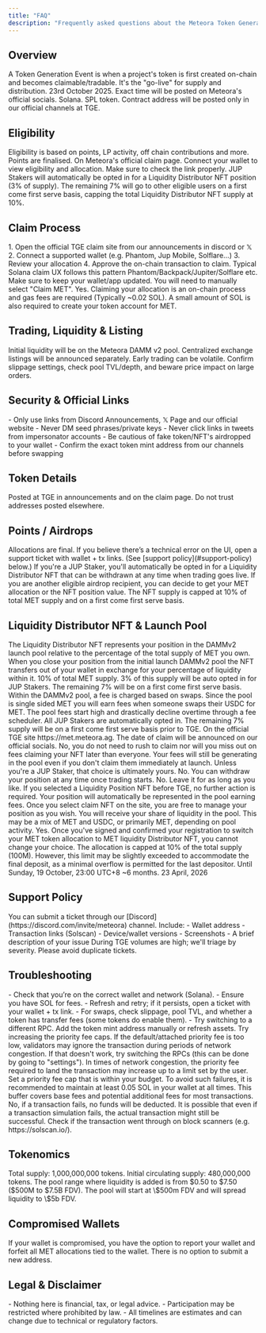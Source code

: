 ```yaml
---
title: "FAQ"
description: "Frequently asked questions about the Meteora Token Generation Event (TGE)"
---
```


## Overview

<AccordionGroup>
  <Accordion title="What is a TGE?">
    A Token Generation Event is when a project's token is first created on-chain and becomes claimable/tradable. It's the "go-live" for supply and distribution.
  </Accordion>

  <Accordion title="When is the Meteora TGE?">
    23rd October 2025. Exact time will be posted on Meteora's official socials.
  </Accordion>

  <Accordion title="On which chain will the launch be?">
    Solana.
  </Accordion>

  <Accordion title="On which token standard?">
    SPL token. Contract address will be posted only in our official channels at TGE.
  </Accordion>
</AccordionGroup>

## Eligibility

<AccordionGroup>
  <Accordion title="Who is eligible to claim?">
    Eligibility is based on points, LP activity, off chain contributions and more. Points are finalised.
  </Accordion>

  <Accordion title="Where can I check my allocation?">
    On Meteora's official claim page. Connect your wallet to view eligibility and allocation. Make sure to check the link properly.
  </Accordion>

  <Accordion title="Who is eligible for a Liquidity Distributor NFT position?">
    JUP Stakers will automatically be opted in for a Liquidity Distributor NFT position (3% of supply). The remaining 7% will go to other eligible users on a first come first serve basis, capping the total Liquidity Distributor NFT supply at 10%.
  </Accordion>
</AccordionGroup>

## Claim Process

<AccordionGroup>
  <Accordion title="How do I claim?">
    1. Open the official TGE claim site from our announcements in discord or 𝕏
    2. Connect a supported wallet (e.g. Phantom, Jup Mobile, Solflare…)
    3. Review your allocation
    4. Approve the on-chain transaction to claim. Typical Solana claim UX follows this pattern
  </Accordion>

  <Accordion title="What wallets/browsers are supported?">
    Phantom/Backpack/Jupiter/Solflare etc. Make sure to keep your wallet/app updated.
  </Accordion>

  <Accordion title="Will my allocation be airdropped or claimed?">
    You will need to manually select "Claim MET".
  </Accordion>

  <Accordion title="Do I need SOL to claim my allocation?">
    Yes. Claiming your allocation is an on-chain process and gas fees are required (Typically ~0.02 SOL). A small amount of SOL is also required to create your token account for MET.
  </Accordion>
</AccordionGroup>

## Trading, Liquidity & Listing

<AccordionGroup>
  <Accordion title="Where can I trade after TGE?">
    Initial liquidity will be on the Meteora DAMM v2 pool. Centralized exchange listings will be announced separately.
  </Accordion>

  <Accordion title="Slippage looks high, why?">
    Early trading can be volatile. Confirm slippage settings, check pool TVL/depth, and beware price impact on large orders.
  </Accordion>
</AccordionGroup>

## Security & Official Links

<AccordionGroup>
  <Accordion title="How do I avoid scams?">
    - Only use links from Discord Announcements, 𝕏 Page and our official website
    - Never DM seed phrases/private keys
    - Never click links in tweets from impersonator accounts
    - Be cautious of fake token/NFT's airdropped to your wallet
    - Confirm the exact token mint address from our channels before swapping
  </Accordion>
</AccordionGroup>

## Token Details

<AccordionGroup>
  <Accordion title="What's the token mint address & decimals?">
    Posted at TGE in announcements and on the claim page. Do not trust addresses posted elsewhere.
  </Accordion>
</AccordionGroup>

## Points / Airdrops

<AccordionGroup>
  <Accordion title="I think my points/allocation are wrong, can you recalculate?">
    Allocations are final. If you believe there’s a technical error on the UI, open a support ticket with wallet + tx links. (See [support policy](#support-policy) below.)
  </Accordion>

  <Accordion title="Will I receive a MET allocation or an NFT?">
    If you're a JUP Staker, you'll automatically be opted in for a Liquidity Distributor NFT that can be withdrawn at any time when trading goes live. If you are another eligible airdrop recipient, you can decide to get your MET allocation or the NFT position value. The NFT supply is capped at 10% of total MET supply and on a first come first serve basis.
  </Accordion>
</AccordionGroup>

## Liquidity Distributor NFT & Launch Pool

<AccordionGroup>
  <Accordion title="What is a Liquidity Distributor NFT?">
    The Liquidity Distributor NFT represents your position in the DAMMv2 launch pool relative to the percentage of the total supply of MET you own. When you close your position from the initial launch DAMMv2 pool the NFT transfers out of your wallet in exchange for your percentage of liquidity within it.
  </Accordion>

  <Accordion title="What is the supply of Liquidity Distributor NFT?">
    10% of total MET supply. 3% of this supply will be auto opted in for JUP Stakers. The remaining 7% will be on a first come first serve basis.
  </Accordion>

  <Accordion title="How does the Liquidity Distributor NFT earn fees?">
    Within the DAMMv2 pool, a fee is charged based on swaps. Since the pool is single sided MET you will earn fees when someone swaps their USDC for MET. The pool fees start high and drastically decline overtime through a fee scheduler.
  </Accordion>

  <Accordion title="Who can claim a Liquidity Distributor NFT?">
    All JUP Stakers are automatically opted in. The remaining 7% supply will be on a first come first serve basis prior to TGE.
  </Accordion>

  <Accordion title="When and where can we opt in for a Liquidity Distributor NFT?">
    On the official TGE site https://met.meteora.ag. The date of claim will be announced on our official socials.
  </Accordion>

  <Accordion title="Do I need to claim my NFT right away as soon as trading starts to maximise my fees?">
    No, you do not need to rush to claim nor will you miss out on fees claiming your NFT later than everyone. Your fees will still be generating in the pool even if you don't claim them immediately at launch.
  </Accordion>

  <Accordion title="Do I get my MET allocation or an NFT?">
    Unless you're a JUP Staker, that choice is ultimately yours.
  </Accordion>

  <Accordion title="Is the NFT a locked position?">
    No. You can withdraw your position at any time once trading starts.
  </Accordion>

  <Accordion title="Is there a time limit on how long I can leave the NFT in the pool?">
    No. Leave it for as long as you like.
  </Accordion>

  <Accordion title="When TGE goes live, do I need to do anything or will my NFT position be ready?">
    If you selected a Liquidity Position NFT before TGE, no further action is required. Your position will automatically be represented in the pool earning fees. Once you select claim NFT on the site, you are free to manage your position as you wish.
  </Accordion>

  <Accordion title="If I withdraw my NFT position, what do I receive?">
    You will receive your share of liquidity in the pool. This may be a mix of MET and USDC, or primarily MET, depending on pool activity.
  </Accordion>

  <Accordion title="Is it a one-way choice when you register for the Liquidity Distributor NFT?">
    Yes. Once you've signed and confirmed your registration to switch your MET token allocation to MET liquidity Distributor NFT, you cannot change your choice.
  </Accordion>

  <Accordion title="Is registration for Liquidity Distributor NFT capacity limited? Is there a cap?">
    The allocation is capped at 10% of the total supply (100M). However, this limit may be slightly exceeded to accommodate the final deposit, as a minimal overflow is permitted for the last depositor.
  </Accordion>

  <Accordion title="How long is the Liquidity Distributor NFT registration period?">
    Until Sunday, 19 October, 23:00 UTC+8
  </Accordion>

  <Accordion title="How long is the MET allocation Claim Window?">
    ~6 months. 23 April, 2026
  </Accordion>
</AccordionGroup>

## Support Policy

<AccordionGroup>
  <Accordion title="How do I open a support ticket? What info is required?">
    You can submit a ticket through our [Discord](https://discord.com/invite/meteora) channel. Include:
    - Wallet address
    - Transaction links (Solscan)
    - Device/wallet versions
    - Screenshots
    - A brief description of your issue
  </Accordion>

  <Accordion title="Response & resolution times?">
    During TGE volumes are high; we'll triage by severity. Please avoid duplicate tickets.
  </Accordion>
</AccordionGroup>

## Troubleshooting

<AccordionGroup>
  <Accordion title="My claim failed / I received fewer tokens than expected">
    - Check that you’re on the correct wallet and network (Solana).
    - Ensure you have SOL for fees.
    - Refresh and retry; if it persists, open a ticket with your wallet + tx link.
    - For swaps, check slippage, pool TVL, and whether a token has transfer fees (some tokens do enable them).
    - Try switching to a different RPC.
  </Accordion>

  <Accordion title="I can't see the token in my wallet">
    Add the token mint address manually or refresh assets.
  </Accordion>

  <Accordion title="Why did my transaction fail?">
    Try increasing the priority fee caps. If the default/attached priority fee is too low, validators may ignore the transaction during periods of network congestion. If that doesn't work, try switching the RPCs (this can be done by going to "settings").
  </Accordion>

  <Accordion title="Why does claiming my allocation cost more than expected?">
    In times of network congestion, the priority fee required to land the transaction may increase up to a limit set by the user. Set a priority fee cap that is within your budget.
  </Accordion>

  <Accordion title="Transaction failed due to insufficient balance">
    To avoid such failures, it is recommended to maintain at least 0.05 SOL in your wallet at all times. This buffer covers base fees and potential additional fees for most transactions.
  </Accordion>

  <Accordion title="Will I be charged for failed transactions?">
    No, if a transaction fails, no funds will be deducted.
  </Accordion>

  <Accordion title="The transaction showed that it failed, but my Solana balance decreased">
    It is possible that even if a transaction simulation fails, the actual transaction might still be successful. Check if the transaction went through on block scanners (e.g. https://solscan.io/).
  </Accordion>
</AccordionGroup>

## Tokenomics

<AccordionGroup>
  <Accordion title="Total supply and initial circulating supply?">
    Total supply: 1,000,000,000 tokens. Initial circulating supply: 480,000,000 tokens. 
  </Accordion>

  <Accordion title="Total supply of Liquidity Distributor NFTs?">
    The pool range where liquidity is added is from $0.50 to $7.50 ($500M to $7.5B FDV).
  </Accordion>

  <Accordion title="What is the DAMMv2 launch pool range?">
    The pool will start at \$500m FDV and will spread liquidity to \$5b FDV.
  </Accordion>
</AccordionGroup>

## Compromised Wallets

<AccordionGroup>
  <Accordion title="If my wallet is compromised, is there a way that I can change my address to receive my airdrop?">
    If your wallet is compromised, you have the option to report your wallet and forfeit all MET allocations tied to the wallet. There is no option to submit a new address.
  </Accordion>
</AccordionGroup>

## Legal & Disclaimer

<Warning>
  - Nothing here is financial, tax, or legal advice.
  - Participation may be restricted where prohibited by law.
  - All timelines are estimates and can change due to technical or regulatory factors.
</Warning>
